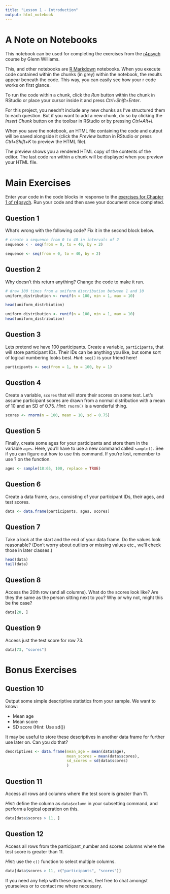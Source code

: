 ```yaml
---
title: "Lesson 1 - Introduction"
output: html_notebook
---
```


# A Note on Notebooks

This notebook can be used for completing the exercises from the [r4psych](http://glennwilliams.me/r4psych/) course by Glenn Williams. 

This, and other notebooks are [R Markdown](http://rmarkdown.rstudio.com) notebooks. When you execute code contained within the chunks (in grey) within the notebook, the results appear beneath the code. This way, you can easily see how your r code works on first glance.

To run the code within a chunk, click the *Run* button within the chunk in RStudio or place your cursor inside it and press *Ctrl+Shift+Enter*. 

For this project, you needn't include any new chunks as I've structured them to each question. But if you want to add a new chunk, do so by clicking the *Insert Chunk* button on the toolbar in RStudio or by pressing *Ctrl+Alt+I*.

When you save the notebook, an HTML file containing the code and output will be saved alongside it (click the *Preview* button in RStudio or press *Ctrl+Shift+K* to preview the HTML file).

The preview shows you a rendered HTML copy of the contents of the editor. The last code ran within a chunk will be displayed when you preview your HTML file.

# Main Exercises

Enter your code in the code blocks in response to the [exercises for Chapter 1 of r4psych](http://glennwilliams.me/r4psych/introduction.html#exercises). Run your code and then save your document once completed.

## Question 1

What's wrong with the following code? Fix it in the second block below.
```r
# create a sequence from 0 to 40 in intervals of 2
sequence < - seq(from = 0, to = 40, by = 2)
```

```r
sequence <- seq(from = 0, to = 40, by = 2)
```

## Question 2

Why doesn't this return anything? Change the code to make it run.
```r
# draw 100 times from a uniform distribution between 1 and 10
uniform_distribution <- runif(n = 100, min = 1, max = 10)

head(uniform_distrbiution)
```

```r
uniform_distribution <- runif(n = 100, min = 1, max = 10)
head(uniform_distribution)
```

## Question 3

Lets pretend we have 100 participants. Create a variable, `participants`, that will store participant IDs. Their IDs can be anything you like, but some sort of logical numbering looks best. *Hint*: `seq()` is your friend here!
```r
participants <- seq(from = 1, to = 100, by = 1)
```

## Question 4

Create a variable, `scores` that will store their scores on some test. Let's assume participant scores are drawn from a normal distribution with a mean of 10 and an SD of 0.75. *Hint*: `rnorm()` is a wonderful thing.
```r
scores <- rnorm(n = 100, mean = 10, sd = 0.75)
```

## Question 5

Finally, create some ages for your participants and store them in the variable `ages`. Here, you'll have to use a new command called `sample()`. See if you can figure out how to use this command. If you're lost, remember to use ? on the function.
```r
ages <- sample(18:65, 100, replace = TRUE)
```

## Question 6

Create a data frame, `data`, consisting of your participant IDs, their ages, and test scores.
```r
data <- data.frame(participants, ages, scores)
```

## Question 7

Take a look at the start and the end of your data frame. Do the values look reasonable? (Don't worry about outliers or missing values etc., we'll check those in later classes.)
```r
head(data)
tail(data)
```

## Question 8

Access the 20th row (and all columns). What do the scores look like? Are they the same as the person sitting next to you? Why or why not, might this be the case?
```r
data[20, ]
```

## Question 9

Access just the test score for row 73.
```r
data[73, "scores"]
```

# Bonus Exercises

## Question 10

Output some simple descriptive statistics from your sample. We want to know:

- Mean age
- Mean score
- SD score (Hint: Use sd())

It may be useful to store these descriptives in another data frame for further use later on. Can you do that?
```r
descriptives <- data.frame(mean_age = mean(data$age),
                           mean_scores = mean(data$scores),
                           sd_scores = sd(data$scores)
                           )
```

## Question 11

Access all rows and columns where the test score is greater than 11.

*Hint*: define the column as `data$column` in your subsetting command, and perform a logical operation on this.
```r
data[data$scores > 11, ]
```

## Question 12

Access all rows from the participant_number and scores columns where the test score is greater than 11.

*Hint*: use the `c()` function to select multiple columns.
```r
data[data$scores > 11, c("participants", "scores")]
```

If you need any help with these questions, feel free to chat amongst yourselves or to contact me where necessary.
